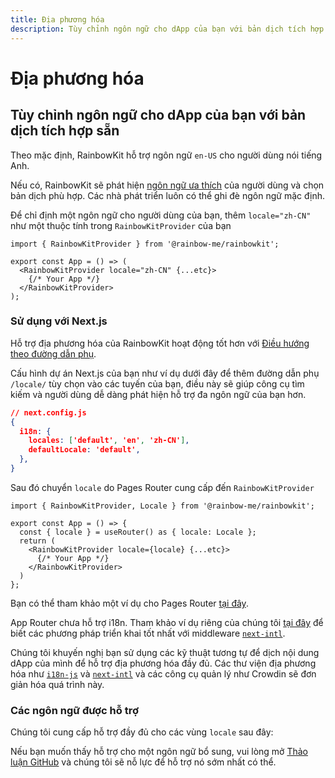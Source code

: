 ```yaml
---
title: Địa phương hóa
description: Tùy chỉnh ngôn ngữ cho dApp của bạn với bản dịch tích hợp sẵn
---
```


# Địa phương hóa

## Tùy chỉnh ngôn ngữ cho dApp của bạn với bản dịch tích hợp sẵn

Theo mặc định, RainbowKit hỗ trợ ngôn ngữ `en-US` cho người dùng nói tiếng Anh.

Nếu có, RainbowKit sẽ phát hiện [ngôn ngữ ưa thích](https://developer.mozilla.org/en-US/docs/Web/API/Navigator/language) của người dùng và chọn bản dịch phù hợp. Các nhà phát triển luôn có thể ghi đè ngôn ngữ mặc định.

Để chỉ định một ngôn ngữ cho người dùng của bạn, thêm `locale="zh-CN"` như một thuộc tính trong `RainbowKitProvider` của bạn

```tsx
import { RainbowKitProvider } from '@rainbow-me/rainbowkit';

export const App = () => (
  <RainbowKitProvider locale="zh-CN" {...etc}>
    {/* Your App */}
  </RainbowKitProvider>
);
```

### Sử dụng với Next.js

Hỗ trợ địa phương hóa của RainbowKit hoạt động tốt hơn với [Điều hướng theo đường dẫn phụ](https://nextjs.org/docs/pages/building-your-application/routing/internationalization#sub-path-routing).

Cấu hình dự án Next.js của bạn như ví dụ dưới đây để thêm đường dẫn phụ `/locale/` tùy chọn vào các tuyến của bạn, điều này sẽ giúp công cụ tìm kiếm và người dùng dễ dàng phát hiện hỗ trợ đa ngôn ngữ của bạn hơn.

```json
// next.config.js
{
  i18n: {
    locales: ['default', 'en', 'zh-CN'],
    defaultLocale: 'default',
  },
}
```

Sau đó chuyển `locale` do Pages Router cung cấp đến `RainbowKitProvider`

```tsx
import { RainbowKitProvider, Locale } from '@rainbow-me/rainbowkit';

export const App = () => {
  const { locale } = useRouter() as { locale: Locale };
  return (
    <RainbowKitProvider locale={locale} {...etc}>
      {/* Your App */}
    </RainbowKitProvider>
  )
};
```

Bạn có thể tham khảo một ví dụ cho Pages Router [tại đây](https://github.com/rainbow-me/rainbowkit/tree/main/examples/with-next).

App Router chưa hỗ trợ i18n. Tham khảo ví dụ riêng của chúng tôi [tại đây](https://github.com/rainbow-me/rainbowkit/tree/main/examples/with-next-app-i18n) để biết các phương pháp triển khai tốt nhất với middleware [`next-intl`](https://github.com/amannn/next-intl).

Chúng tôi khuyến nghị bạn sử dụng các kỹ thuật tương tự để dịch nội dung dApp của mình để hỗ trợ địa phương hóa đầy đủ. Các thư viện địa phương hóa như [`i18n-js`](https://github.com/fnando/i18n) và [`next-intl`](https://github.com/amannn/next-intl) và các công cụ quản lý như Crowdin sẽ đơn giản hóa quá trình này.

### Các ngôn ngữ được hỗ trợ

Chúng tôi cung cấp hỗ trợ đầy đủ cho các vùng `locale` sau đây:

<Table
  header={[
    'Ngôn ngữ', 'Vùng', 'Locale', 'Ngắn gọn'
  ]}
  dataTypes={[
    'string', 'string', 'code', 'code'
  ]}
  data={[
    ['English', 'United States 🇺🇸', 'en-US', 'en'],
    ['中文', 'Trung Quốc đại lục 🇨🇳', 'zh-CN', 'zh-Hans', 'zh'],
    ['繁體中文', 'Hồng Kông 🇭🇰', 'zh-HK'],
    ['繁體中文', 'Đài Loan 🇹🇼', 'zh-TW', 'zh-Hant'],
    ['हिंदी', 'Ấn Độ 🇮🇳', 'hi-IN', 'hi'],
    ['Español', 'Châu Mỹ Latinh 🌎', 'es-419', 'es'],
    ['Français', 'Pháp 🇫🇷', 'fr-FR', 'fr'],
    ['العربية', 'Trung Đông 🌍', 'ar-AR', 'ar'],
    ['Português', 'Brazil 🇧🇷', 'pt-BR', 'pt'],
    ['Русский', 'Nga 🇷🇺', 'ru-RU', 'ru'],
    ['Bahasa Indonesia', 'Indonesia 🇮🇩', 'id-ID', 'id'],
    ['日本語', 'Nhật Bản 🇯🇵', 'ja-JP', 'ja'],
    ['Türkçe', 'Thổ Nhĩ Kỳ 🇹🇷', 'tr-TR', 'tr'],
    ['한국어', 'Hàn Quốc 🇰🇷', 'ko-KR', 'ko'],
    ['ภาษาไทย', 'Thái Lan 🇹🇭', 'th-TH', 'th'],
    ['українська', 'Ukraine 🇺🇦', 'uk-UA', 'ua'],
    ['Tiếng Việt', 'Việt Nam 🇻🇳', 'vi-VN', 'vi'],
    ['Deutsch', 'Đức 🇩🇪', 'de-DE', 'de']
  ]}
/>

Nếu bạn muốn thấy hỗ trợ cho một ngôn ngữ bổ sung, vui lòng mở [Thảo luận GitHub](https://github.com/rainbow-me/rainbowkit/discussions/new?category=ideas) và chúng tôi sẽ nỗ lực để hỗ trợ nó sớm nhất có thể.
